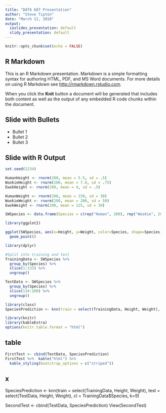---
title: "DATA 607 Presentation"
author: "Steve Tipton"
date: "March 12, 2018"
output:
  ioslides_presentation: default
  slidy_presentation: default
---

```{r setup, include=FALSE}
knitr::opts_chunk$set(echo = FALSE)
```

## R Markdown

This is an R Markdown presentation. Markdown is a simple formatting syntax for authoring HTML, PDF, and MS Word documents. For more details on using R Markdown see <http://rmarkdown.rstudio.com>.

When you click the **Knit** button a document will be generated that includes both content as well as the output of any embedded R code chunks within the document.

## Slide with Bullets

- Bullet 1
- Bullet 2
- Bullet 3

## Slide with R Output

```{r, echo = FALSE, warning = FALSE, message = FALSE}
set.seed(1234)

HumanHeight <- rnorm(200, mean = 5.5, sd = .5)
WookieHeight <- rnorm(200, mean = 7.0, sd = .75)
EwokHeight <- rnorm(200, mean = 4, sd = .5)

HumanWeight <- rnorm(200, mean = 150, sd = 30)
WookieWeight <- rnorm(200, mean = 200, sd = 50)
EwokWeight <- rnorm(200, mean = 125, sd = 30)

SWSpecies <- data.frame(Species = c(rep("Human", 200), rep("Wookie", 200), rep("Ewok", 200)), Height = c(HumanHeight, WookieHeight, EwokHeight), Weight = c(HumanWeight, WookieWeight, EwokWeight))

library(ggplot2)

ggplot(SWSpecies, aes(x=Height, y=Weight, color=Species, shape=Species)) +
  geom_point()

library(dplyr)

#Split into training and test
TrainingData <- SWSpecies %>%
  group_by(Species) %>%
  slice(1:133) %>%
  ungroup()

TestData <- SWSpecies %>%
  group_by(Species) %>%
  slice(134:200) %>%
  ungroup()

library(class)
SpeciesPrediction <- knn(train = select(TrainingData, Height, Weight), test = select(TestData, Height, Weight), cl = TrainingData$Species, k=3)

library(knitr)
library(kableExtra)
options(knitr.table.format = "html")
```

## table

```{r}
FirstTest <- cbind(TestData, SpeciesPrediction)
FirstTest %>%  kable("html") %>%
  kable_styling(bootstrap_options = c("striped"))
```

## x

SpeciesPrediction <- knn(train = select(TrainingData, Height, Weight), test = select(TestData, Height, Weight), cl = TrainingData$Species, k=9)

SecondTest <- cbind(TestData, SpeciesPrediction)
View(SecondTest)
